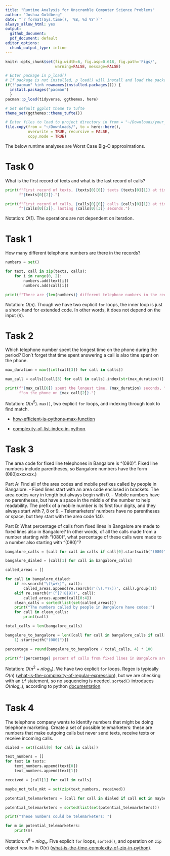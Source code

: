 ```yaml
---
title: "Runtime Analysis for Unscramble Computer Science Problems"
author: "Joshua Goldberg"
date: "`r format(Sys.time(), '%B, %d %Y')`"
always_allow_html: yes
output:
  github_document: 
  pdf_document: default
editor_options: 
  chunk_output_type: inline
---
```


```r
knitr::opts_chunk$set(fig.width=6, fig.asp=0.618, fig.path='Figs/',
                      warning=FALSE, message=FALSE)
```

```r
# Enter package in p_load()
# If package is not installed, p_load() will install and load the package
if(!"pacman" %in% rownames(installed.packages())) {
  install.packages("pacman")
  }
pacman::p_load(tidyverse, ggthemes, here)

# Set default ggplot theme to tufte
theme_set(ggthemes::theme_tufte())
```

```r
# Enter files to load to project directory in from = "~/Downloads/your_file_name_here"
file.copy(from = "~/Downloads/", to = here::here(), 
          overwrite = TRUE, recursive = FALSE, 
          copy.mode = TRUE)
```

The below runtime analyses are Worst Case Big-O approximations.

# Task 0

What is the first record of texts and what is the last record of calls?

```python
print(f"First record of texts, {texts[0][0]} texts {texts[0][1]} at time "
      f"{texts[0][2]}.")

print(f"First record of calls, {calls[0][0]} calls {calls[0][1]} at time "
      f"{calls[0][2]}, lasting {calls[0][3]} seconds.")
```

Notation: $O(1)$. The operations are not dependent on iteration.

# Task 1

How many different telephone numbers are there in the records? 

```python
numbers = set()

for text, call in zip(texts, calls):
    for i in range(0, 2):
        numbers.add(text[i])
        numbers.add(call[i])

print(f"There are {len(numbers)} different telephone numbers in the records.")
```

Notation: $O(n)$. Though we have two explicit `for` loops, the inner loop is just a short-hand for extended code. In other words, it does not depend on the input ($n$).

# Task 2

Which telephone number spent the longest time on the phone during the period? Don't forget that time spent answering a call is also time spent on the phone.

```python
max_duration = max([int(call[3]) for call in calls])

max_call = calls[[call[3] for call in calls].index(str(max_duration))]

print(f"{max_call[0]} spent the longest time, {max_duration} seconds, "
      f"on the phone on {max_call[2]}.")
```

Notation: $O(n^5)$. `max()`, two explicit `for` loops, and indexing through look to find match. 

- [how-efficient-is-pythons-max-function](https://stackoverflow.com/questions/5454030/how-efficient-is-pythons-max-function)

- [complexity-of-list-index-in-python](https://stackoverflow.com/questions/5913671/complexity-of-list-indexx-in-python).

# Task 3

The area code for fixed line telephones in Bangalore is "(080)".
Fixed line numbers include parentheses, so Bangalore numbers
have the form (080)xxxxxxx.)

Part A: Find all of the area codes and mobile prefixes called by people
in Bangalore.
 - Fixed lines start with an area code enclosed in brackets. The area
   codes vary in length but always begin with 0.
 - Mobile numbers have no parentheses, but have a space in the middle
   of the number to help readability. The prefix of a mobile number
   is its first four digits, and they always start with 7, 8 or 9.
 - Telemarketers' numbers have no parentheses or space, but they start
   with the area code 140.

Part B: What percentage of calls from fixed lines in Bangalore are made
to fixed lines also in Bangalore? In other words, of all the calls made
from a number starting with "(080)", what percentage of these calls
were made to a number also starting with "(080)"?

```python
bangalore_calls = [call for call in calls if call[0].startswith("(080)")]

bangalore_dialed = [call[1] for call in bangalore_calls]

called_areas = []

for call in bangalore_dialed:
    if re.search("\(\w+\)", call):
        called_areas.append(re.search(r'(\(.*?\))', call).group(1))
    elif re.search(r'(^[7|8|9])', call):
        called_areas.append(call[0:4])
    clean_calls = sorted(list(set(called_areas)))
    print("The numbers called by people in Bangalore have codes:")
    for call in clean_calls:
        print(call)

total_calls = len(bangalore_calls)

bangalore_to_bangalore = len([call for call in bangalore_calls if call[
    1].startswith("(080)")])

percentage = round(bangalore_to_bangalore / total_calls, 4) * 100

print(f"{percentage} percent of calls from fixed lines in Bangalore are calls to other fixed lines in Bangalore.")

```

Notation: $O(n^2 + nlog_n)$. We have two explicit `for` loops. Regex is typically $O(n)$ ([what-is-the-complexity-of-regular-expression](https://stackoverflow.com/questions/4378455/what-is-the-complexity-of-regular-expression)), but we are checking with an `if` statement, so no sequencing is needed. `sorted()` introduces $O(nlog_n)$, according to python [documentation](https://wiki.python.org/moin/TimeComplexity).

# Task 4

The telephone company wants to identify numbers that might be doing telephone marketing. Create a set of possible telemarketers: these are numbers that make outgoing calls but never send texts, receive texts or receive incoming calls.

```python
dialed = set([call[0] for call in calls])

text_numbers = []
for text in texts:
    text_numbers.append(text[0])
    text_numbers.append(text[1])

received = [call[1] for call in calls]

maybe_not_tele_mkt = set(zip(text_numbers, received))

potential_telemarketers = [call for call in dialed if call not in maybe_not_tele_mkt]

potential_telemarketers = sorted(list(set(potential_telemarketers)))

print("These numbers could be telemarketers: ")

for m in potential_telemarketers:
    print(m)
```

Notation: $n^6+nlog_n$. Five explicit `for` loops, `sorted()`, and operation on `zip` object results in $O(n)$ ([what-is-the-time-complexity-of-zip-in-python](https://stackoverflow.com/questions/36877715/what-is-the-time-complexity-of-zip-in-python)).



